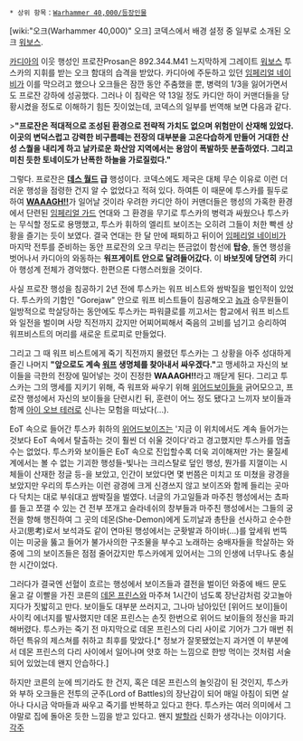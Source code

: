 {{{+1 '''Tuska da Daemon-Killa'''}}}
{{{+1 악마 사냥꾼 터스카}}}

 * 상위 항목：[[Warhammer 40,000/등장인물]]

[wiki:"오크(Warhammer 40,000)" 오크] 코덱스에서 배경 설정 중 일부로 소개된 오크 [[워보스]].

[[카디아]]의 이웃 행성인 프로잔Prosan은 892.344.M41 느지막하게 그레이트 [[워보스]] 투스카의 지휘를 받는 오크 함대의 습격을 받았다. 카디아에 주둔하고 있던 [[임페리얼 네이비]]가 이를 막으려고 했으나 오크들은 잠깐 동안 주춤했을 뿐, 병력의 1/3을 잃어가면서도 프로잔 강하에 성공했다. 그러나 이 침략은 약 13일 정도 카디안 하이 커맨더들을 당황시켰을 정도로 이해하기 힘든 짓이었는데, 코덱스의 일부를 번역해 보면 다음과 같다.

>'''"프로잔은 적대적으로 조성된 환경으로 전략적 가치도 없으며 위험만이 산재해 있었다. 이곳의 변덕스럽고 강력한 비구름떼는 전장의 대부분을 고온다습하게 만들어 거대한 산성 스퀄을 내리게 하고 날카로운 화산암 지역에서는 용암이 폭발하듯 분출하였다. 그리고 미친 듯한 토네이도가 난폭한 하늘을 가로질렀다."'''

그렇다. 프로잔은 '''[[데스 월드]] 급''' 행성이다. 코덱스에도 제국은 대체 무슨 이유로 이런 더러운 행성을 점령한 건지 알 수 없었다고 적혀 있다. 하여튼 이 때문에 투스카를 필두로 하여 '''[[WAAAGH!!]]'''가 일어날 것이라 우려한 카디안 하이 커맨더들은 행성의 가혹한 환경에서 단련된 [[임페리얼 가드]] 연대와 그 환경을 무기로 투스카의 병력과 싸웠으나 투스카는 무식할 정도로 용맹했고, 투스카 휘하의 엘리트 보이즈는 오히려 그들이 처한 빡센 상황을 즐기는 듯이 보였다. 결국 연대는 한 달 만에 패퇴하고 뒤이어 [[임페리얼 네이비]]가 마지막 전투를 준비하는 동안 프로잔의 오크 무리는 뜬금없이 함선에 '''탑승''', 돌연 행성을 벗어나서 카디아의 와동하는 '''워프게이트 안으로 달려들어갔다.''' 이 '''바보짓에 당연히''' 카디아 행성계 전체가 경악했다. 한편으론 다행스러웠을 것이다.

사실 프로잔 행성을 침공하기 2년 전에 투스카는 워프 비스트와 쌈박질을 벌인적이 있었다. 투스카의 기함인 "Gorejaw" 안으로 워프 비스트들이 침공해오고 [[놉]]과 승무원들이 일방적으로 학살당하는 동안에도 투스카는 파워클로를 끼고서는 함교에서 워프 비스트와 일전을 벌이며 사망 직전까지 갔지만 어찌어찌해서 죽음의 고비를 넘기고 승리하여 워프비스트의 머리를 새로운 트로피로 만들었다.

그리고 그 때 워프 비스트에게 죽기 직전까지 몰렸던 투스카는 그 상황을 아주 성대하게 즐긴 나머지 '''"앞으로도 계속 [[워프]] 생명체를 찾아내서 싸우겠다."'''고 맹세하고 자신의 보이들을 극한의 전장에 밀어넣는 것이 진정한 '''WAAAGH!!'''라고 깨닫게 된다. 그리고 투스카는 그의 맹세를 지키기 위해, 즉 워프와 싸우기 위해 [[위어드보이]]들을 긁어모으고, 프로잔 행성에서 자신의 보이들을 단련시킨 뒤, 훈련이 어느 정도 됐다고 느끼자 보이들과 함께 [[아이 오브 테러]]로 신나는 모험을 떠났다(...).

EoT 속으로 들어간 투스카 휘하의 [[위어드보이]]즈는 '지금 이 위치에서도 계속 들어가는 것보다 EoT 속에서 탈출하는 것이 훨씬 더 쉬울 것이다'라고 경고했지만 투스카를 멈출 수는 없었다. 투스카와 보이들은 EoT 속으로 진입할수록 더욱 괴이해져만 가는 물질세계에서는 볼 수 없는 기괴한 행성들-빛나는 크리스탈로 덮인 행성, 뭔가를 지껄이는 시체들이 산재한 정글 등-을 보았고, 인간이 보았다면 몇 번쯤은 미치고 또 미쳤을 광경을 보았지만 우리의 투스카는 이런 광경에 크게 신경쓰지 않고 보이즈와 함께 들리는 곳마다 닥치는 대로 부숴대고 쌈박질을 벌였다. 너글의 가고일들과 마주친 행성에서는 쵸파를 들고 쪼갤 수 있는 건 전부 쪼개고 슬라네쉬의 창부들과 마주친 행성에서는 그들의 궁전을 향해 행진하여 그 곳의 데몬(She-Demon)에게 도끼날과 총탄을 선사하고 순수한 사고(思考)로서 보석과도 같이 연마된 행성에서는 군홧발과 하이바(...)를 앞세워 번뜩이는 미궁을 뚫고 들어가 불가사의한 구조물을 부수고 노래하는 숭배자들을 학살하는 와중에 그의 보이즈들은 점점 줄어갔지만 투스카에게 있어서는 그의 인생에 너무나도 충실한 시간이었다. 

그러다가 결국엔 선혈이 흐르는 행성에서 보이즈들과 결전을 벌이던 와중에 배드 문도 울고 갈 이빨을 가진 코른의 [[데몬 프린스]]와 마주쳐 1시간이 넘도록 장난감처럼 갖고놀아지다가 짓밟히고 만다. 보이들도 대부분 쓰러지고, 그나마 남아있던 [위어드 보이]들이 사이킥 에너지를 발사했지만 데몬 프린스는 손짓 한번으로 위어드 보이들의 정신을 파괴해버렸다. 투스카는 죽기 전 마지막으로 데몬 프린스의 다리 사이로 기어가 그가 매번 취하던 특유의 제스쳐를 취하고 최후를 맞았다.[* 정보가 잘못됐었는지 과거엔 이 부분에서 데몬 프린스의 다리 사이에서 일어나며 얏호 하는 느낌으로 한방 먹이는 것처럼 서술되어 있었는데 왠지 안습하다.]

하지만 코른의 눈에 띄기라도 한 건지, 혹은 데몬 프린스의 놀잇감이 된 것인지, 투스카와 부하 오크들은 전투의 군주(Lord of Battles)의 장난감이 되어 매일 아침이 되면 살아나 다시금 악마들과 싸우고 죽기를 반복하고 있다고 한다. 투스카는 여러 의미에서 그야말로 집에 돌아온 듯한 느낌을 받고 있다고. 왠지 [[발할라]] 신화가 생각나는 이야기다. 
[[각주]]
